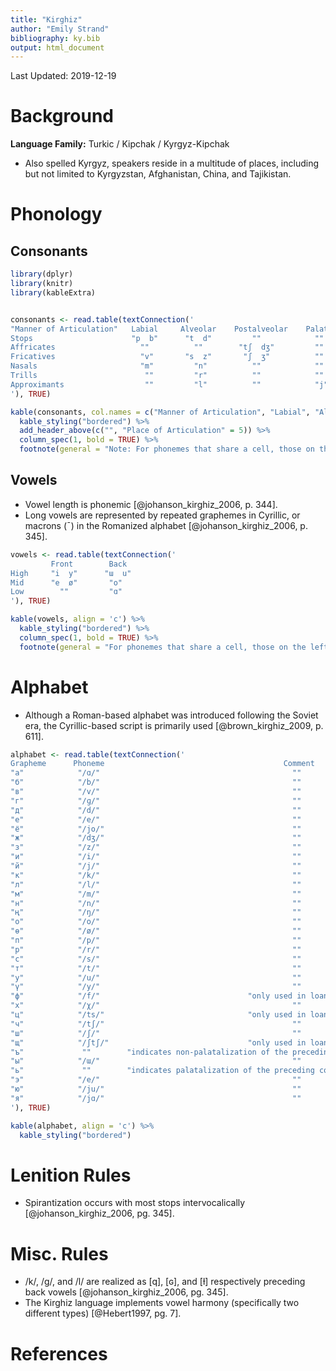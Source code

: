 ```yaml
---
title: "Kirghiz"
author: "Emily Strand"
bibliography: ky.bib
output: html_document
---
```


Last Updated: 2019-12-19

# Background

**Language Family:** Turkic / Kipchak / Kyrgyz-Kipchak

* Also spelled Kyrgyz, speakers reside in a multitude of places, including but not limited to Kyrgyzstan, Afghanistan, China, and Tajikistan.

# Phonology

## Consonants

```r

library(dplyr)
library(knitr)
library(kableExtra)


consonants <- read.table(textConnection('
"Manner of Articulation"   Labial     Alveolar    Postalveolar    Palatal     Velar
Stops                      "p  b"      "t  d"         ""            ""        "k  ɡ"
Affricates                   ""          ""        "tʃ  dʒ"         ""         ""
Fricatives                   "v"       "s  z"       "ʃ  ʒ"          ""         ""
Nasals                       "m"         "n"          ""            ""         "ŋ"
Trills                        ""         "r"          ""            ""         ""
Approximants                  ""         "l"          ""            "j"        ""       
'), TRUE)

kable(consonants, col.names = c("Manner of Articulation", "Labial", "Alveolar", "Postalveolar", "Palatal", "Velar"), align = 'c') %>%
  kable_styling("bordered") %>%
  add_header_above(c("", "Place of Articulation" = 5)) %>%
  column_spec(1, bold = TRUE) %>%
  footnote(general = "Note: For phonemes that share a cell, those on the left are voiceless and those on the right are voiced.", general_title = "")
```

## Vowels

* Vowel length is phonemic [@johanson_kirghiz_2006, p. 344].    
* Long vowels are represented by repeated graphemes in Cyrillic, or macrons (¯) in the Romanized alphabet [@johanson_kirghiz_2006, p. 345].

```r

vowels <- read.table(textConnection('
         Front        Back
High     "i  y"      "ɯ  u"
Mid      "e  ø"       "o"
Low        ""         "ɑ"
'), TRUE)

kable(vowels, align = 'c') %>%
  kable_styling("bordered") %>%
  column_spec(1, bold = TRUE) %>%
  footnote(general = "For phonemes that share a cell, those on the left are unrounded and those on the right are rounded.", general_title = "")
```    

# Alphabet

* Although a Roman-based alphabet was introduced following the Soviet era, the Cyrillic-based script is primarily used [@brown_kirghiz_2009, p. 611].

```r

alphabet <- read.table(textConnection('
Grapheme      Phoneme                                        Comment
"a"            "/ɑ/"                                           ""
"б"            "/b/"                                           ""
"в"            "/v/"                                           ""
"г"            "/ɡ/"                                           ""
"д"            "/d/"                                           ""
"е"            "/e/"                                           ""
"ё"            "/jo/"                                          ""
"ж"            "/dʒ/"                                          ""
"з"            "/z/"                                           ""
"и"            "/i/"                                           ""
"й"            "/j/"                                           ""
"к"            "/k/"                                           ""
"л"            "/l/"                                           ""
"м"            "/m/"                                           ""
"н"            "/n/"                                           ""
"ң"            "/ŋ/"                                           ""
"о"            "/o/"                                           ""
"ө"            "/ø/"                                           ""
"п"            "/p/"                                           ""
"р"            "/r/"                                           ""
"с"            "/s/"                                           ""
"т"            "/t/"                                           ""   
"у"            "/u/"                                           ""
"ү"            "/y/"                                           ""
"ф"            "/f/"                                 "only used in loanwords"
"х"            "/χ/"                                           ""
"ц"            "/ts/"                                "only used in loanwords"  
"ч"            "/tʃ/"                                          ""
"ш"            "/ʃ/"                                           ""
"щ"            "/ʃtʃ/"                               "only used in loanwords"      
"ъ"             ""        "indicates non-palatalization of the preceding consonant - only used in loanwords"      
"ы"            "/ɯ/"                                           ""
"ь"             ""        "indicates palatalization of the preceding consonant - only used in loanwords"     
"э"            "/e/"                                           ""
"ю"            "/ju/"                                          ""
"я"            "/jɑ/"                                          ""
'), TRUE)

kable(alphabet, align = 'c') %>%
  kable_styling("bordered")
```

# Lenition Rules

* Spirantization occurs with most stops intervocalically [@johanson_kirghiz_2006, pg. 345].

# Misc. Rules

* /k/, /ɡ/, and /l/ are realized as [q], [ɢ], and [ɫ] respectively preceding back vowels [@johanson_kirghiz_2006, pg. 345].    
* The Kirghiz language implements vowel harmony (specifically two different types) [@Hebert1997, pg. 7].

# References
